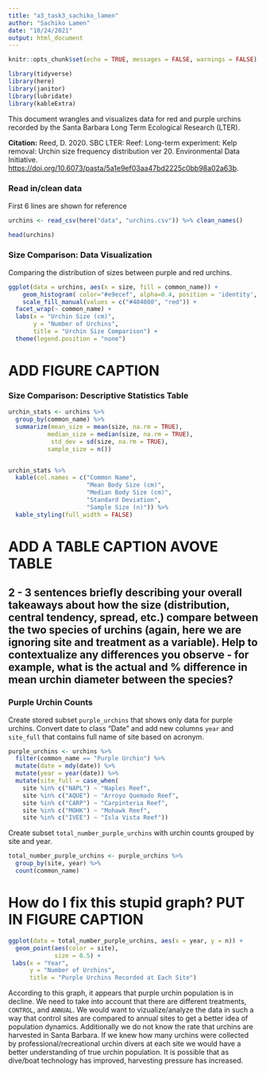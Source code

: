 ```yaml
---
title: "a3_task3_sachiko_lamen"
author: "Sachiko Lamen"
date: "10/24/2021"
output: html_document
---
```


```r
knitr::opts_chunk$set(echo = TRUE, messages = FALSE, warnings = FALSE)

library(tidyverse)
library(here)
library(janitor)
library(lubridate)
library(kableExtra)
```

This document wrangles and visualizes data for red and purple urchins recorded by the Santa Barbara Long Term Ecological Research (LTER).

**Citation:** Reed, D. 2020. SBC LTER: Reef: Long-term experiment: Kelp removal: Urchin size frequency distribution ver 20. Environmental Data Initiative. <https://doi.org/10.6073/pasta/5a1e9ef03aa47bd2225c0bb98a02a63b>.

### Read in/clean data

First 6 lines are shown for reference

```r
urchins <- read_csv(here("data", "urchins.csv")) %>% clean_names()

head(urchins)
```

### Size Comparison: Data Visualization

Comparing the distribution of sizes between purple and red urchins.

```r

ggplot(data = urchins, aes(x = size, fill = common_name)) +
    geom_histogram( color="#e9ecef", alpha=0.4, position = 'identity', bins = "10") +
    scale_fill_manual(values = c("#404080", "red")) +
  facet_wrap(~ common_name) +
  labs(x = "Urchin Size (cm)",
       y = "Number of Urchins",
       title = "Urchin Size Comparison") + 
  theme(legend.position = "none")

```

# ADD FIGURE CAPTION

### Size Comparison: Descriptive Statistics Table

```r
urchin_stats <- urchins %>%
  group_by(common_name) %>%
  summarize(mean_size = mean(size, na.rm = TRUE),
           median_size = median(size, na.rm = TRUE),
            std_dev = sd(size, na.rm = TRUE),
           sample_size = n())


urchin_stats %>%
  kable(col.names = c("Common Name",
                      "Mean Body Size (cm)", 
                      "Median Body Size (cm)",
                      "Standard Deviation",
                      "Sample Size (n)")) %>% 
  kable_styling(full_width = FALSE)
```
# ADD A TABLE CAPTION AVOVE TABLE

## 2 - 3 sentences briefly describing your overall takeaways about how the size (distribution, central tendency, spread, etc.) compare between the two species of urchins (again, here we are ignoring site and treatment as a variable). Help to contextualize any differences you observe - for example, what is the actual and % difference in mean urchin diameter between the species? 

### Purple Urchin Counts

Create stored subset `purple_urchins` that shows only data for purple urchins. Convert date to class "Date" and add new columns `year` and `site_full` that contains full name of site based on acronym.

```r
purple_urchins <- urchins %>%
  filter(common_name == "Purple Urchin") %>%
  mutate(date = mdy(date)) %>%
  mutate(year = year(date)) %>%
  mutate(site_full = case_when(
    site %in% c("NAPL") ~ "Naples Reef",
    site %in% c("AQUE") ~ "Arroyo Quemado Reef",
    site %in% c("CARP") ~ "Carpinteria Reef",
    site %in% c("MOHK") ~ "Mohawk Reef",
    site %in% c("IVEE") ~ "Isla Vista Reef"))

```

Create subset `total_number_purple_urchins` with urchin counts grouped by site and year.

```r
total_number_purple_urchins <- purple_urchins %>%
  group_by(site, year) %>%
  count(common_name)

```

# How do I fix this stupid graph? PUT IN FIGURE CAPTION

```r
ggplot(data = total_number_purple_urchins, aes(x = year, y = n)) +
  geom_point(aes(color = site),
             size = 0.5) +
 labs(x = "Year",
      y = "Number of Urchins",
      title = "Purple Urchins Recorded at Each Site")
```
According to this graph, it appears that purple urchin population is in decline. We need to take into account that there are different treatments, `CONTROL`, and `ANNUAL`. We would want to vizualize/analyze the data in such a way that control sites are compared to annual sites to get a better idea of population dynamics. Additionally we do not know the rate that urchins are harvested in Santa Barbara. If we knew how many urchins were collected by professional/recreational urchin divers at each site we would have a better understanding of true urchin population. It is possible that as dive/boat technology has improved, harvesting pressure has increased.



